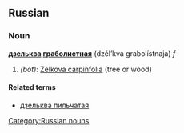 ==Russian==
[[Category:Russian nouns]]
===Noun===
'''[[дзельква]] [[граб]]о[[лист]]ная''' (dzél’kva grabolístnaja) ''f''

#''(bot)'': [[Zelkova carpinfolia]] (tree or wood)

====Related terms====
*[[дзельква пильчатая]]